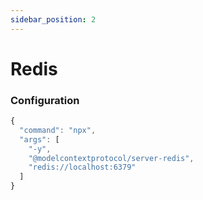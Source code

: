 ```yaml
---
sidebar_position: 2
---
```



# Redis

### Configuration

```js
{
  "command": "npx",
  "args": [
    "-y",
    "@modelcontextprotocol/server-redis",
    "redis://localhost:6379"
  ]
}
```